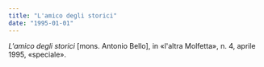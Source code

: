 ```yaml
---
title: "L'amico degli storici"
date: "1995-01-01"
---
```


_L'amico degli storici_ \[mons. Antonio Bello\], in «l'altra Molfetta»,
n. 4, aprile 1995, «speciale».
